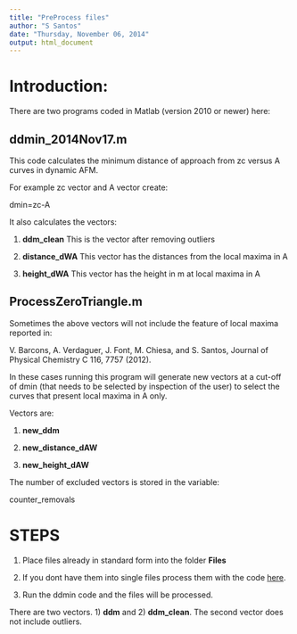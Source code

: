 ```yaml
---
title: "PreProcess files"
author: "S Santos"
date: "Thursday, November 06, 2014"
output: html_document
---
```


# Introduction:

There are two programs coded in Matlab (version 2010 or newer) here:

## ddmin_2014Nov17.m

This code calculates the minimum distance of approach from zc versus A curves in dynamic AFM. 

For example zc vector and A vector create:

dmin=zc-A

It also calculates the vectors:

1. **ddm_clean**  This is the vector after removing outliers 

2. **distance_dWA** This vector has the distances from the local maxima in A

3. **height_dWA** This vector has the height in m at local maxima in A 


## ProcessZeroTriangle.m

Sometimes the above vectors will not include the feature of local maxima reported in:

V. Barcons, A. Verdaguer, J. Font, M. Chiesa, and S. Santos, Journal of Physical Chemistry C 116, 7757 (2012).


In these cases running this program will generate new vectors at a cut-off of dmin (that needs to be selected by inspection of the user) to select the
curves that present local maxima in A only. 

Vectors are:

1. **new_ddm**

2. **new_distance_dAW**

3. **new_height_dAW**

The number of excluded vectors is stored in the variable:

counter_removals


# STEPS

1. Place files already in standard form into the folder **Files**

2. If you dont have them into single files process them with the code [here](https://github.com/FSDataAnalysis/PreProcessFiles).

3. Run the ddmin code and the files will be processed. 


There are two vectors. 1) **ddm** and 2) **ddm_clean**. The second vector does not include outliers. 

